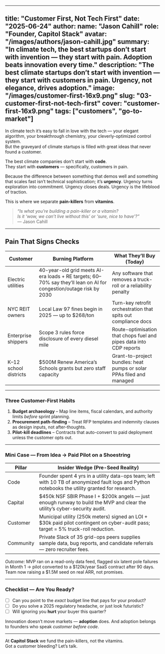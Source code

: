 
---
title: "Customer First, Not Tech First"
date: "2025-06-24"
author:
  name: "Jason Cahill"
  role: "Founder, Capitol Stack"
  avatar: "/images/authors/jason-cahill.jpg"
summary: "In climate tech, the best startups don’t start with invention — they start with pain. Adoption beats innovation every time."
description: "The best climate startups don’t start with invention — they start with customers in pain. Urgency, not elegance, drives adoption."
image: "/images/customer-first-16x9.png"
slug: "03-customer-first-not-tech-first"
cover: "customer-first-16x9.png"
tags: ["customers", "go-to-market"]
---

In climate tech it’s easy to fall in love with the tech — your elegant algorithm, your breakthrough chemistry, your cleverly-optimized control system.  
But the graveyard of climate startups is filled with great ideas that never found a customer.

The best climate companies don’t start with **code**.  
They start with **customers** — specifically, customers in pain.

Because the difference between something that demos well and something that scales fast isn’t technical sophistication; it’s **urgency**. Urgency turns exploration into commitment. Urgency closes deals. Urgency is the lifeblood of traction.

This is where we separate **pain-killers** from **vitamins**.

> *“Is what you’re building a pain-killer or a vitamin?  
>  Is it ‘wow, we can’t live without this’ or ‘sure, nice to have’?”*  
>  — Jason Cahill

---

## Pain That Signs Checks

| Customer               | Burning Platform                                                                                                                  | What They’ll Buy (Today)                                                                                         |
|------------------------|------------------------------------------------------------------------------------------------------------------------------------|--------------------------------------------------------------------------------------------------------------------|
| Electric utilities     | 40-year-old grid meets AI-era loads + RE targets; 60–70% say they’ll lean on AI for congestion/outage risk by 2030               | Any software that removes a truck-roll or a reliability penalty                                                   |
| NYC REIT owners        | Local Law 97 fines begin in 2025 — up to $268/ton                                                                                 | Turn-key retrofit orchestration that spits out compliance docs                                                    |
| Enterprise shippers    | Scope 3 rules force disclosure of every diesel mile                                                                               | Route-optimisation that chops fuel and pipes data into CDP reports                                               |
| K–12 school districts  | $500M Renew America’s Schools grants but zero staff capacity                                                                     | Grant-to-project bundles: heat pumps or solar PPAs filed and managed                                              |

---

### Three Customer-First Habits

1. **Budget archaeology** – Map line items, fiscal calendars, and authority limits *before* sprint planning.  
2. **Procurement path-finding** – Treat RFP templates and indemnity clauses as design inputs, not after-thoughts.  
3. **Pilot-kill deadlines** – Contracts that auto-convert to paid deployment unless the customer opts out.

---

### Mini Case — From Idea → Paid Pilot on a Shoestring

| Pillar     | Insider Wedge (Pre-Seed Reality)                                                                 |
|------------|--------------------------------------------------------------------------------------------------|
| Code       | Founder spent 4 yrs in a utility data-ops team; left with 10 TB of anonymized fault logs and Python notebooks the utility granted for research. |
| Capital    | $450k NSF SBIR Phase I + $200k angels — just enough runway to build the MVP and clear the utility’s cyber-security audit. |
| Customer   | Municipal utility (250k meters) signed an LOI + $30k paid pilot contingent on cyber-audit pass; target = 5% truck-roll reduction. |
| Community  | Private Slack of 35 grid-ops peers supplies sample data, bug reports, and candidate referrals — zero recruiter fees. |

*Outcome:* MVP ran on a read-only data feed, flagged six latent pole failures in Month 1 → pilot converted to a $120k/year SaaS contract after 90 days. Team now raising a $1.5M seed on real ARR, not promises.

---

### Checklist — Are You Ready?

- [ ] Can you point to the *exact* budget line that pays for your product?  
- [ ] Do you solve a 2025 regulatory headache, or just look futuristic?  
- [ ] Will ignoring you **hurt** your buyer this quarter?

Innovation doesn’t move markets — **adoption** does. And adoption belongs to founders who speak *customer before code*.

---

At **Capitol Stack** we fund the pain-killers, not the vitamins.  
Got a customer bleeding? Let’s talk.
